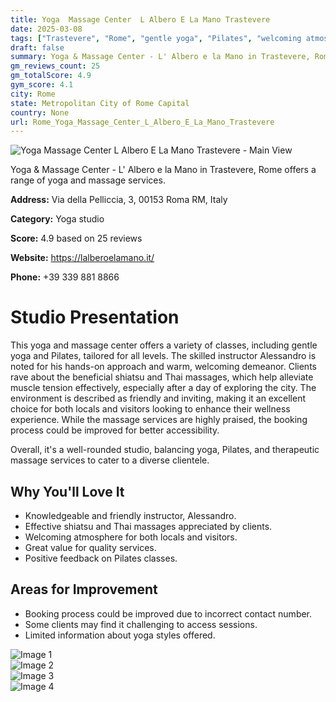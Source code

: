```yaml
---
title: Yoga  Massage Center  L Albero E La Mano Trastevere
date: 2025-03-08
tags: ["Trastevere", "Rome", "gentle yoga", "Pilates", "welcoming atmosphere", "therapeutic services", "Rome"]  
draft: false
summary: Yoga & Massage Center - L' Albero e la Mano in Trastevere, Rome offers a range of yoga and massage services.
gm_reviews_count: 25
gm_totalScore: 4.9
gym_score: 4.1
city: Rome
state: Metropolitan City of Rome Capital
country: None
url: Rome_Yoga_Massage_Center_L_Albero_E_La_Mano_Trastevere
---
```


<div className="aspect-[16/9] relative my-8">
  <img 
    src="https://lh5.googleusercontent.com/p/AF1QipNcsFuDGZEU1G0vFxFI_uykgQVA16PyNh_N3ucG=w1920-h1080-k-no"
    alt="Yoga  Massage Center  L Albero E La Mano Trastevere - Main View"
    className="object-cover absolute inset-0 w-full h-full rounded-lg"
  />
</div>

Yoga & Massage Center - L' Albero e la Mano in Trastevere, Rome offers a range of yoga and massage services.

**Address:** Via della Pelliccia, 3, 00153 Roma RM, Italy

**Category:** Yoga studio

**Score:** 4.9 based on 25 reviews

**Website:** https://lalberoelamano.it/

**Phone:** +39 339 881 8866

# Studio Presentation

This yoga and massage center offers a variety of classes, including gentle yoga and Pilates, tailored for all levels. The skilled instructor Alessandro is noted for his hands-on approach and warm, welcoming demeanor. Clients rave about the beneficial shiatsu and Thai massages, which help alleviate muscle tension effectively, especially after a day of exploring the city. The environment is described as friendly and inviting, making it an excellent choice for both locals and visitors looking to enhance their wellness experience. While the massage services are highly praised, the booking process could be improved for better accessibility.

Overall, it's a well-rounded studio, balancing yoga, Pilates, and therapeutic massage services to cater to a diverse clientele.

## Why You'll Love It

- Knowledgeable and friendly instructor, Alessandro.
- Effective shiatsu and Thai massages appreciated by clients.
- Welcoming atmosphere for both locals and visitors.
- Great value for quality services.
- Positive feedback on Pilates classes.

## Areas for Improvement

- Booking process could be improved due to incorrect contact number.
- Some clients may find it challenging to access sessions.
- Limited information about yoga styles offered.

<div className="grid grid-cols-1 xl:grid-cols-2 gap-4 my-8">
<div className="aspect-[4/3] relative"><img src="https://lh3.googleusercontent.com/p/AF1QipPXojAlNzIccliwWOlV_JUtx83cDvH7OCc03nD7=w1920-h1080-k-no" alt="Image 1" className="object-cover absolute inset-0 w-full h-full rounded-lg" /></div>
<div className="aspect-[4/3] relative"><img src="https://lh5.googleusercontent.com/p/AF1QipNSfs6CK7saMAjky8qyEuCfynb8lXYgqxTqyHZ1=w1920-h1080-k-no" alt="Image 2" className="object-cover absolute inset-0 w-full h-full rounded-lg" /></div>
<div className="aspect-[4/3] relative"><img src="https://lh5.googleusercontent.com/p/AF1QipOp9qTBEX3mFUPmubgtYWNfjtztX8Y86NirsLZl=w1920-h1080-k-no" alt="Image 3" className="object-cover absolute inset-0 w-full h-full rounded-lg" /></div>
<div className="aspect-[4/3] relative"><img src="https://lh5.googleusercontent.com/p/AF1QipOmkl7eICwwepq6x1aWBatQq4ywvFDjf6xWvKZ3=w1920-h1080-k-no" alt="Image 4" className="object-cover absolute inset-0 w-full h-full rounded-lg" /></div>
</div>